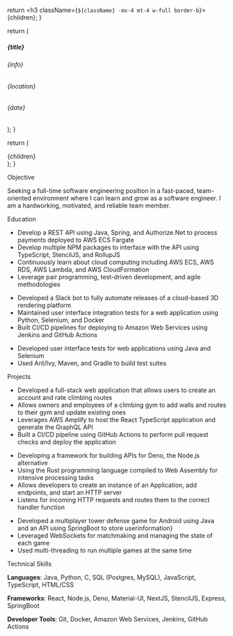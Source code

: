
  return <h3 className={`${className} -mx-4 mt-4 w-full border-b`}>{children}</h3>;
}

  return (
    <div className="flex items-center justify-between flex-wrap my-1">
      <div>
        <h5>{title}</h5>
        <h6 className="italic -mt-3">{info}</h6>
      </div>
      <div className="text-right">
        <h6>{location}</h6>
        <h6 className="italic -mt-3">{date}</h6>
      </div>
    </div>
  );
}

  return (
    <Page title="Resume">
      <div className="w-full flex items-center justify-center">
        <div className="w-full max-w-screen-xl p-4 mx-2 xl:mx-0">{children}</div>
      </div>
    </Page>
  );
}

<Section>Objective</Section>

Seeking a full-time software engineering position in a fast-paced, team-oriented environment where I can learn and grow as a software engineer. I am a hardworking, motivated, and reliable team member.

<Section>Education</Section>

<SubSection
  title="Source Allies, Inc"
  location="Urbandale, IA"
  info="Software Engineering Apprentice"
  date="May 2020 – Present"
/>

- Develop a REST API using Java, Spring, and Authorize.Net to process payments deployed to AWS ECS Fargate
- Develop multiple NPM packages to interface with the API using TypeScript, StencilJS, and RollupJS
- Continuously learn about cloud computing including AWS ECS, AWS RDS, AWS Lambda, and AWS CloudFormation
- Leverage pair programming, test-driven development, and agile methodologies

<SubSection
  title="Vertex Software, LLC"
  location="Ames, IA"
  info="Software Quality Assurance Intern"
  date="October 2019 - April 2020"
/>

- Developed a Slack bot to fully automate releases of a cloud-based 3D rendering platform
- Maintained user interface integration tests for a web application using Python, Selenium, and Docker
- Built CI/CD pipelines for deploying to Amazon Web Services using Jenkins and GitHub Actions

<SubSection
  title="Maverick Software Consulting"
  location="Ames, IA"
  info="Test Automation Engineering Intern"
  date="April 2019 - October 2019"
/>

- Developed user interface tests for web applications using Java and Selenium
- Used Ant/Ivy, Maven, and Gradle to build test suites

<Section>Projects</Section>

<SubSection
  title="Route Rating"
  location=""
  info="React, TypeScript, AWS Amplify, DynamoDB, Material UI, GraphQL"
  date="August 2019 - Present"
/>

- Developed a full-stack web application that allows users to create an account and rate climbing routes
- Allows owners and employees of a climbing gym to add walls and routes to their gym and update existing ones
- Leverages AWS Amplify to host the React TypeScript application and generate the GraphQL API
- Built a CI/CD pipeline using GitHub Actions to perform pull request checks and deploy the application

<SubSection
  title="Lapi"
  location=""
  info="TypeScript, Deno, Rust, Web Assembly"
  date="September 2020 - Present"
/>

- Developing a framework for building APIs for Deno, the Node.js alternative
- Using the Rust programming language compiled to Web Assembly for intensive processing tasks
- Allows developers to create an instance of an Application, add endpoints, and start an HTTP server
- Listens for incoming HTTP requests and routes them to the correct handler function

<SubSection
  title="Tower Defense"
  location=""
  info="Java, SpringBoot, WebSockets, MySQL, Maven, Android"
  date="August 2019 - December 2019"
/>

- Developed a multiplayer tower defense game for Android using Java and an API using SpringBoot to store userinformation}
- Leveraged WebSockets for matchmaking and managing the state of each game
- Used multi-threading to run multiple games at the same time

<Section className="mb-1">Technical Skills</Section>

**Languages**: Java, Python, C, SQL (Postgres, MySQL), JavaScript, TypeScript, HTML/CSS

**Frameworks**: React, Node.js, Deno, Material-UI, NextJS, StencilJS, Express, SpringBoot

**Developer Tools**: Git, Docker, Amazon Web Services, Jenkins, GitHub Actions
